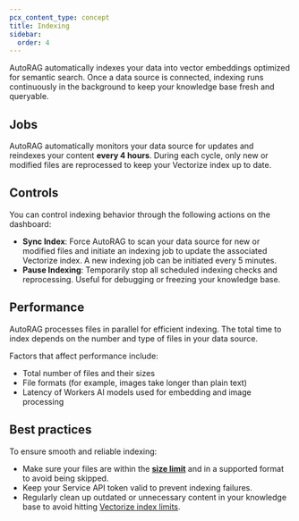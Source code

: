 ```yaml
---
pcx_content_type: concept
title: Indexing
sidebar:
  order: 4
---
```


AutoRAG automatically indexes your data into vector embeddings optimized for semantic search. Once a data source is connected, indexing runs continuously in the background to keep your knowledge base fresh and queryable.

## Jobs

AutoRAG automatically monitors your data source for updates and reindexes your content **every 4 hours**. During each cycle, only new or modified files are reprocessed to keep your Vectorize index up to date.

## Controls

You can control indexing behavior through the following actions on the dashboard:

- **Sync Index**: Force AutoRAG to scan your data source for new or modified files and initiate an indexing job to update the associated Vectorize index. A new indexing job can be initiated every 5 minutes.
- **Pause Indexing**: Temporarily stop all scheduled indexing checks and reprocessing. Useful for debugging or freezing your knowledge base.

## Performance

AutoRAG processes files in parallel for efficient indexing. The total time to index depends on the number and type of files in your data source.

Factors that affect performance include:

- Total number of files and their sizes
- File formats (for example, images take longer than plain text)
- Latency of Workers AI models used for embedding and image processing

## Best practices

To ensure smooth and reliable indexing:

- Make sure your files are within the [**size limit**](/autorag/platform/limits-pricing/#limits) and in a supported format to avoid being skipped.
- Keep your Service API token valid to prevent indexing failures.
- Regularly clean up outdated or unnecessary content in your knowledge base to avoid hitting [Vectorize index limits](/vectorize/platform/limits/).
